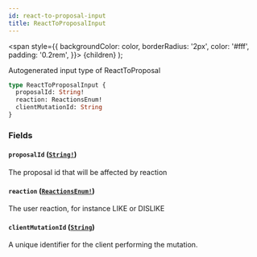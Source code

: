 ```yaml
---
id: react-to-proposal-input
title: ReactToProposalInput
---
```


<span
style={{
      backgroundColor: color,
      borderRadius: '2px',
      color: '#fff',
      padding: '0.2rem',
    }}>
{children}
</span>
);

Autogenerated input type of ReactToProposal

```graphql
type ReactToProposalInput {
  proposalId: String!
  reaction: ReactionsEnum!
  clientMutationId: String
}
```

### Fields

#### `proposalId` ([`String!`](/docs/api/scalars/string))

The proposal id that will be affected by reaction

#### `reaction` ([`ReactionsEnum!`](/docs/api/enums/reactions-enum))

The user reaction, for instance LIKE or DISLIKE

#### `clientMutationId` ([`String`](/docs/api/scalars/string))

A unique identifier for the client performing the mutation.
